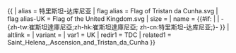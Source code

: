 {{ {{{1<noinclude>|country showdata</noinclude>}}}
| alias = 特里斯坦-达库尼亚
| flag alias = Flag of Tristan da Cunha.svg
| flag alias-UK = Flag of the United Kingdom.svg
| size = {{{size|}}}
| name = {{#if: {{{name|}}} | {{{name|}}} | -{zh-tw:崔斯坦達庫尼亞;zh-hk:崔斯坦達庫尼亞; zh-cn:特里斯坦-达库尼亚;}- }}
| altlink = {{{altlink|}}}
| variant = {{{variant|}}}
<noinclude>
| var1 = UK
| redir1 = TDC
| related1 = Saint_Helena,_Ascension_and_Tristan_da_Cunha
</noinclude>
}}